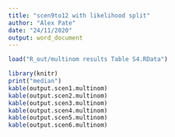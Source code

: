 ```yaml
---
title: "scen9to12 with likelihood split"
author: "Alex Pate"
date: "24/11/2020"
output: word_document
---
```


```r
load("R_out/multinom results Table S4.RData")

library(knitr)
print("median")
kable(output.scen1.multinom)
kable(output.scen2.multinom)
kable(output.scen3.multinom)
kable(output.scen4.multinom)
kable(output.scen5.multinom)
kable(output.scen6.multinom)
```
